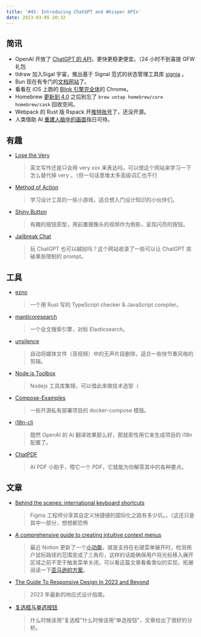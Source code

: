 ```yaml
---
title: '#45: Introducing ChatGPT and Whisper APIs'
date: 2023-03-05 20:32
---
```


## 简讯

- OpenAI 开放了 [ChatGPT 的 API](https://openai.com/blog/introducing-chatgpt-and-whisper-apis)，更快更稳更便宜。（24 小时不到喜提 GFW 礼包
- tldraw 加入Sigal 宇宙，推出基于 Signal 范式的状态管理工具库 [signia](https://github.com/tldraw/signia) 。
- Bun 现在有专门的[文档网站](https://bun.sh/docs)了。
- 看看在 iOS 上跑的 [Blink 引擎完全体](https://9to5google.com/2023/03/03/first-look-google-chrome-blink-engine-iphone-ios/)的 Chrome。
- Homebrew [更新到 4.0](https://sspai.com/post/78587) 之后别忘了 `brew untap homebrew/core homebrew/cask` 回收空间。
- Webpack 的 Rust 版 Rspack 开[推特账号](https://twitter.com/rspack_dev)了，还没开源。
- 人类借助 AI [重建人脑中的画面](https://github.com/yu-takagi/StableDiffusionReconstruction)指日可待。

## 有趣

- [Lose the Very](https://www.losethevery.com/)
    
    > 英文写作还是只会用 very xxx 来表达吗，可以借这个网站来学习一下怎么替代掉 very 。（但一句话里堆太多高级词汇也不行
    > 
    
- [Method of Action](https://method.ac/)
    
    > 学习设计工具的一些小游戏，适合想入门设计知识的小伙伴们。
    > 
    
- [Shiny Button](https://shiny-button.vercel.app/)
    
    > 有趣的按钮原型，用前置摄像头的视频作为倒影，呈现闪亮的按钮。
    > 
    
- [Jailbreak Chat](https://www.jailbreakchat.com/)
    
    > 玩 ChatGPT 也可以越狱吗？这个网站收录了一些可以让 ChatGPT 突破某些限制的 prompt。
    > 

## 工具

- [ezno](https://github.com/kaleidawave/ezno)
    
    > 一个用 Rust 写的 TypeScript checker & JavaScript compiler。
    > 

- [manticoresearch](https://github.com/manticoresoftware/manticoresearch)
    
    > 一个全文搜索引擎，对标 Elasticsearch。
    > 
    
- [unsilence](https://github.com/lagmoellertim/unsilence)
    
    > 自动将媒体文件（音视频）中的无声片段删除，适合一些快节奏风格的剪辑。
    > 
    
- [Node.js Toolbox](https://nodejstoolbox.com/)
    
    > Nodejs 工具库集锦，可以借此来做技术选型（
    > 
    
- [Compose-Examples](https://github.com/Haxxnet/Compose-Examples)
    
    > 一些开源私有部署项目的 docker-compose 模版。
    > 
    
- [i18n-cli](https://github.com/pandodao/i18n-cli)
    
    > 既然 OpenAI 的 AI 翻译效果那么好，那就索性用它来生成项目的 i18n 配置了。
    > 
    
- [ChatPDF](https://www.chatpdf.com/)
    
    > AI PDF 小助手，喂它一个 PDF，它就能为你解答其中的各种要点。
    > 

## 文章

- [Behind the scenes: international keyboard shortcuts](https://www.figma.com/blog/behind-the-scenes-international-keyboard-shortcuts/)
    
    > Figma 工程师分享其自定义快捷键的国际化之路有多少坑。。（这还只是其中一部分，想想都恐怖
    > 
    
- [A comprehensive guide to creating intuitive context menus](https://height.app/blog/guide-to-build-context-menus)
    
    > 最近 Notion 更新了一个[小功能](https://twitter.com/NotionHQ/status/1629175696177389569?s=20)，就是支持在右键菜单展开时，检测用户鼠标路径的范围变成了三角形，这样的话能确保用户将光标移入展开区域之前不至于触发菜单关闭。可以看这篇文章看看类似的实现，拓展阅读一下[亚马逊的方案](https://bjk5.com/post/44698559168/breaking-down-amazons-mega-dropdown)。
    > 

- [The Guide To Responsive Design In 2023 and Beyond](https://ishadeed.com/article/responsive-design/#responsive-to-the-content)
    
    > 2023 年最新的响应式设计指南。
    > 
    
- [复选框与单选按钮](https://mp.weixin.qq.com/s/7xC9UTB_bc3O4CMpfWms3A)
    
    > 什么时候该用“复选框”什么时候该用“单选按钮”，文章给出了很好的分析。
    >